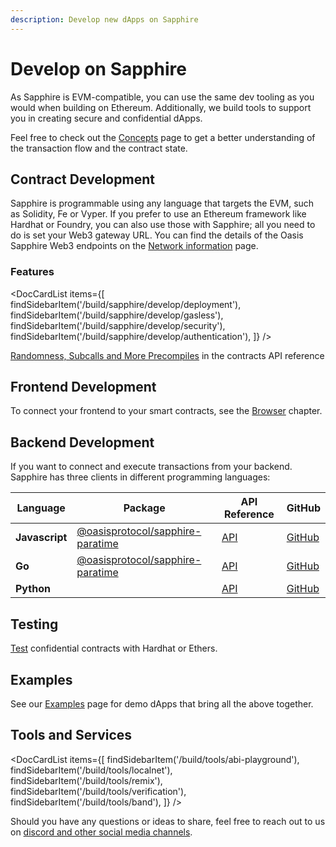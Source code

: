 ```yaml
---
description: Develop new dApps on Sapphire
---
```


# Develop on Sapphire

As Sapphire is EVM-compatible, you can use the same dev tooling as you would
when building on Ethereum. Additionally, we build tools to support you in
creating secure and confidential dApps.

Feel free to check out the [Concepts] page to get a better understanding of the
transaction flow and the contract state.

[Concepts]: ./concept.mdx

## Contract Development

Sapphire is programmable using any language that targets the EVM, such as Solidity,
Fe or Vyper. If you prefer to use an Ethereum framework like Hardhat or Foundry,
you can also use those with Sapphire; all you need to do is set your Web3 gateway URL.
You can find the details of the Oasis Sapphire Web3 endpoints
on the [Network information] page.

[Network information]: ../network.mdx#rpc-endpoints

### Features

<DocCardList items={[
    findSidebarItem('/build/sapphire/develop/deployment'),
    findSidebarItem('/build/sapphire/develop/gasless'),
    findSidebarItem('/build/sapphire/develop/security'),
    findSidebarItem('/build/sapphire/develop/authentication'),
]} />

[Randomness, Subcalls and More Precompiles][sapphire-contracts] in the contracts API reference

[sapphire-contracts]: https://api.docs.oasis.io/sol/sapphire-contracts

## Frontend Development

To connect your frontend to your smart contracts, see the [Browser] chapter.

[Browser]: ./browser.md

## Backend Development

If you want to connect and execute transactions from your backend.
Sapphire has three clients in different programming languages:

| Language        | Package                                            | API Reference | GitHub              |
| --------------- | -------------------------------------------------- | ------------- | ------------------- |
| **Javascript**  | [@oasisprotocol/sapphire-paratime][sapphire-npmjs] | [API][js-api] | [GitHub][js-github] |
| **Go**          | [@oasisprotocol/sapphire-paratime][go-pkg]         | [API][go-api] | [GitHub][go-github] |
| **Python**      |                                                    | [API][py-api] | [GitHub][py-github] |

[sapphire-npmjs]: https://www.npmjs.com/package/@oasisprotocol/sapphire-paratime
[go-pkg]: https://pkg.go.dev/github.com/oasisprotocol/sapphire-paratime/clients/go
[js-api]: https://api.docs.oasis.io/js/sapphire-paratime
[go-api]: https://pkg.go.dev/github.com/oasisprotocol/sapphire-paratime/clients/go
[py-api]: https://api.docs.oasis.io/py/sapphirepy/
[js-github]: https://github.com/oasisprotocol/sapphire-paratime/tree/main/clients/js/README.md
[go-github]: https://github.com/oasisprotocol/sapphire-paratime/tree/main/clients/go/README.md
[Py-github]: https://github.com/oasisprotocol/sapphire-paratime/tree/main/clients/py/README.md

## Testing 

[Test][testing] confidential contracts with Hardhat or Ethers.

[testing]: ./testing.md

## Examples

See our [Examples] page for demo dApps that bring all the above together.

[examples]: ../examples.mdx

## Tools and Services

<DocCardList items={[
    findSidebarItem('/build/tools/abi-playground'),
    findSidebarItem('/build/tools/localnet'),
    findSidebarItem('/build/tools/remix'),
    findSidebarItem('/build/tools/verification'),
    findSidebarItem('/build/tools/band'),
]} />

Should you have any questions or ideas to share, feel free to reach out to us
on [discord and other social media channels][social-media].

[social-media]: https://github.com/oasisprotocol/docs/blob/main/docs/get-involved/README.md#social-media-channels

